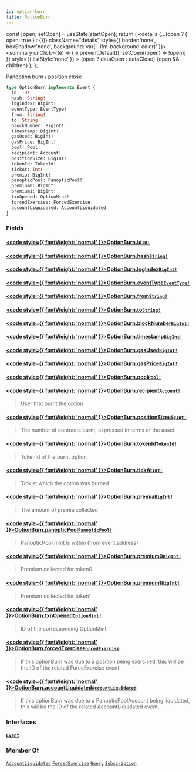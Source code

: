 ```yaml
---
id: option-burn
title: OptionBurn
---
```









  const [open, setOpen] = useState(startOpen);
  return (
    <details {...(open ? { open: true } : {})} className="details" style={{ border:'none', boxShadow:'none', background:'var(--ifm-background-color)' }}>
      <summary
        onClick={(e) => {
          e.preventDefault();
          setOpen((open) => !open);
        }}
        style={{ listStyle:'none' }}
      >
      {open ? dataOpen : dataClose}
      </summary>
      {open && children}
    </details>
  );
};








 Panoption burn / position close 


```graphql
type OptionBurn implements Event {
  id: ID!
  hash: String!
  logIndex: BigInt!
  eventType: EventType!
  from: String!
  to: String!
  blockNumber: BigInt!
  timestamp: BigInt!
  gasUsed: BigInt!
  gasPrice: BigInt!
  pool: Pool!
  recipient: Account!
  positionSize: BigInt!
  tokenId: TokenId!
  tickAt: Int!
  premia: BigInt!
  panopticPool: PanopticPool!
  premium0: BigInt!
  premium1: BigInt!
  txnOpened: OptionMint!
  forcedExercise: ForcedExercise
  accountLiquidated: AccountLiquidated
}
```




### Fields

#### [<code style={{ fontWeight: 'normal' }}>OptionBurn.<b>id</b></code>](#)<Bullet />[`ID!`](/docs/subgraph-generated/types/scalars/id)  
> 
> 
> 
> 

#### [<code style={{ fontWeight: 'normal' }}>OptionBurn.<b>hash</b></code>](#)<Bullet />[`String!`](/docs/subgraph-generated/types/scalars/string)  
> 
> 
> 
> 

#### [<code style={{ fontWeight: 'normal' }}>OptionBurn.<b>logIndex</b></code>](#)<Bullet />[`BigInt!`](/docs/subgraph-generated/types/scalars/big-int)  
> 
> 
> 
> 

#### [<code style={{ fontWeight: 'normal' }}>OptionBurn.<b>eventType</b></code>](#)<Bullet />[`EventType!`](/docs/subgraph-generated/types/enums/event-type)  
> 
> 
> 
> 

#### [<code style={{ fontWeight: 'normal' }}>OptionBurn.<b>from</b></code>](#)<Bullet />[`String!`](/docs/subgraph-generated/types/scalars/string)  
> 
> 
> 
> 

#### [<code style={{ fontWeight: 'normal' }}>OptionBurn.<b>to</b></code>](#)<Bullet />[`String!`](/docs/subgraph-generated/types/scalars/string)  
> 
> 
> 
> 

#### [<code style={{ fontWeight: 'normal' }}>OptionBurn.<b>blockNumber</b></code>](#)<Bullet />[`BigInt!`](/docs/subgraph-generated/types/scalars/big-int)  
> 
> 
> 
> 

#### [<code style={{ fontWeight: 'normal' }}>OptionBurn.<b>timestamp</b></code>](#)<Bullet />[`BigInt!`](/docs/subgraph-generated/types/scalars/big-int)  
> 
> 
> 
> 

#### [<code style={{ fontWeight: 'normal' }}>OptionBurn.<b>gasUsed</b></code>](#)<Bullet />[`BigInt!`](/docs/subgraph-generated/types/scalars/big-int)  
> 
> 
> 
> 

#### [<code style={{ fontWeight: 'normal' }}>OptionBurn.<b>gasPrice</b></code>](#)<Bullet />[`BigInt!`](/docs/subgraph-generated/types/scalars/big-int)  
> 
> 
> 
> 

#### [<code style={{ fontWeight: 'normal' }}>OptionBurn.<b>pool</b></code>](#)<Bullet />[`Pool!`](/docs/subgraph-generated/types/objects/pool)  
> 
> 
> 
> 

#### [<code style={{ fontWeight: 'normal' }}>OptionBurn.<b>recipient</b></code>](#)<Bullet />[`Account!`](/docs/subgraph-generated/types/objects/account)  
> 
> 
>  User that burnt the option 
> 

#### [<code style={{ fontWeight: 'normal' }}>OptionBurn.<b>positionSize</b></code>](#)<Bullet />[`BigInt!`](/docs/subgraph-generated/types/scalars/big-int)  
> 
> 
>  The number of contracts burnt, expressed in terms of the asset 
> 

#### [<code style={{ fontWeight: 'normal' }}>OptionBurn.<b>tokenId</b></code>](#)<Bullet />[`TokenId!`](/docs/subgraph-generated/types/objects/token-id)  
> 
> 
>  TokenId of the burnt option 
> 

#### [<code style={{ fontWeight: 'normal' }}>OptionBurn.<b>tickAt</b></code>](#)<Bullet />[`Int!`](/docs/subgraph-generated/types/scalars/int)  
> 
> 
>  Tick at which the option was burned 
> 

#### [<code style={{ fontWeight: 'normal' }}>OptionBurn.<b>premia</b></code>](#)<Bullet />[`BigInt!`](/docs/subgraph-generated/types/scalars/big-int)  
> 
> 
>  The amount of premia collected 
> 

#### [<code style={{ fontWeight: 'normal' }}>OptionBurn.<b>panopticPool</b></code>](#)<Bullet />[`PanopticPool!`](/docs/subgraph-generated/types/objects/panoptic-pool)  
> 
> 
>  PanopticPool mint is within (from event.address) 
> 

#### [<code style={{ fontWeight: 'normal' }}>OptionBurn.<b>premium0</b></code>](#)<Bullet />[`BigInt!`](/docs/subgraph-generated/types/scalars/big-int)  
> 
> 
>  Premium collected for token0 
> 

#### [<code style={{ fontWeight: 'normal' }}>OptionBurn.<b>premium1</b></code>](#)<Bullet />[`BigInt!`](/docs/subgraph-generated/types/scalars/big-int)  
> 
> 
>  Premium collected for token1 
> 

#### [<code style={{ fontWeight: 'normal' }}>OptionBurn.<b>txnOpened</b></code>](#)<Bullet />[`OptionMint!`](/docs/subgraph-generated/types/objects/option-mint)  
> 
> 
>  ID of the corresponding OptionMint 
> 

#### [<code style={{ fontWeight: 'normal' }}>OptionBurn.<b>forcedExercise</b></code>](#)<Bullet />[`ForcedExercise`](/docs/subgraph-generated/types/objects/forced-exercise)  
> 
> 
>  If this optionBurn was due to a position being exercised, this will be the ID of the related ForceExercise event. 
> 

#### [<code style={{ fontWeight: 'normal' }}>OptionBurn.<b>accountLiquidated</b></code>](#)<Bullet />[`AccountLiquidated`](/docs/subgraph-generated/types/objects/account-liquidated)  
> 
> 
>  If this optionBurn was due to a PanopticPoolAccount being liquidated, this will be the ID of the related AccountLiquidated event. 
> 

### Interfaces

#### [`Event`](/docs/subgraph-generated/types/interfaces/event)  
> 
> 
> 
> 





### Member Of

[`AccountLiquidated`](/docs/subgraph-generated/types/objects/account-liquidated)  <Badge class="badge badge--secondary" text="object"/><Bullet />[`ForcedExercise`](/docs/subgraph-generated/types/objects/forced-exercise)  <Badge class="badge badge--secondary" text="object"/><Bullet />[`Query`](/docs/subgraph-generated/types/objects/query)  <Badge class="badge badge--secondary" text="object"/><Bullet />[`Subscription`](/docs/subgraph-generated/types/objects/subscription)  <Badge class="badge badge--secondary" text="object"/>

